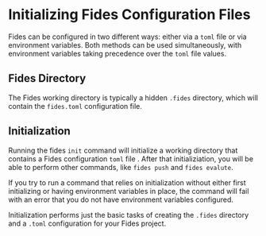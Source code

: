 # Initializing Fides Configuration Files

Fides can be configured in two different ways: either via a ```toml``` file or via environment variables. Both methods can be used simultaneously, with environment variables taking precedence over the ```toml``` file values.

## Fides Directory
The Fides working directory is typically a hidden ```.fides``` directory, which will contain the ```fides.toml``` configuration file.

## Initialization
Running the fides ```init``` command will initialize a working directory that contains a Fides configuration ```toml``` file . After that initializiation, you will be able to perform other commands, like ```fides push``` and ```fides evalute```.

If you try to run a command that relies on initialization without either first initializing or having environment variables in place, the command will fail with an error that you do not have environment variables configured.

Initialization performs just the basic tasks of creating the ```.fides``` directory and a ```.toml``` configuration for your Fides project.